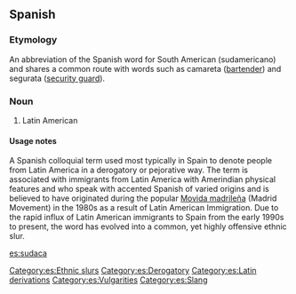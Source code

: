 {{rfc|Definition should probably be split into Definition and Usage notes. Etymology too long? (Severely) Biased definition?}}

==Spanish==

===Etymology===
An abbreviation of the Spanish word for South American (sudamericano) and shares a common route with words such as camareta ([[bartender]]) and segurata ([[security guard]]).

===Noun===
{{es-noun-mf}}

# {{sense|normally considered offensive and vulgar}} Latin American

====Usage notes====
A Spanish colloquial term used most typically in Spain to denote people from Latin America in a derogatory or pejorative way. The term is associated with immigrants from Latin America with Amerindian physical features and who speak with accented Spanish of varied origins and is believed to have originated during the popular [[Movida madrileña]] (Madrid Movement) in the 1980s as a result of Latin American Immigration. Due to the rapid influx of Latin American immigrants to Spain from the early 1990s to present, the word has evolved into a common, yet highly offensive ethnic slur. 

[[Category:es:Ethnic slurs]] 
[[Category:es:Derogatory]]
[[Category:es:Latin derivations]]
[[Category:es:Vulgarities]] 
[[Category:es:Slang]]

[[es:sudaca]]